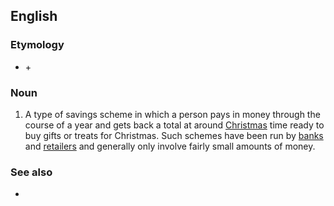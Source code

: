 ==English==

===Etymology===
*{{derv|en|Christmas}} + {{derv|en|club|pos=noun}}

===Noun===
{{en-noun|sg=[[Christmas]] [[club]]}}
# {{banking}} A type of savings scheme in which a person pays in money through the course of a year and gets back a total at around [[Christmas]] time ready to buy gifts or treats for Christmas.  Such schemes have been run by [[bank]]s and [[retailer]]s and generally only involve fairly small amounts of money.

===See also===
* {{pedia}}
